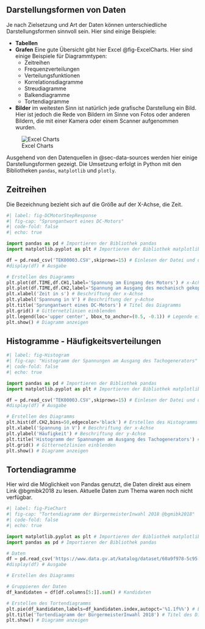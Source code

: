 ## Darstellungsformen von Daten
Je nach Zielsetzung und Art der Daten können unterschiedliche Darstellungsformen sinnvoll sein. Hier sind einige Beispiele:  

- **Tabellen**  
- **Grafen** Eine gute Übersicht gibt hier Excel @fig-ExcelCharts. Hier sind einige Beispiele für Diagrammtypen:  
    + Zeitreihen  
    + Frequenzverteilungen  
    + Verteilungsfunktionen  
    + Korrelationsdiagramme  
    + Streudiagramme  
    + Balkendiagramme  
    + Tortendiagramme  
- **Bilder** im weitesten Sinn ist natürlich jede grafische Darstellung ein Bild. Hier ist jedoch die Rede von Bildern im Sinne von Fotos oder anderen Bildern, die mit einer Kamera oder einem Scanner aufgenommen wurden.  

![Excel Charts](ExcelChartsShot.png){#fig-ExcelCharts}

Ausgehend von den Datenquellen in @sec-data-sources werden hier einige Darstellungsformen gezeigt. Die Umsetzung erfolgt in Python mit den Bibliotheken `pandas`, `matplotlib` und `plotly`.

## Zeitreihen
Die Bezeichnung bezieht sich auf die Größe auf der X-Achse, die Zeit.

```python
#| label: fig-DCMotorStepResponse
#| fig-cap: "Sprungantwort eines DC-Motors"
#| code-fold: false
#| echo: true

import pandas as pd # Importieren der Bibliothek pandas
import matplotlib.pyplot as plt # Importieren der Bibliothek matplotlib

df = pd.read_csv('TEK00003.CSV',skiprows=15) # Einlesen der Datei und überspringen der ersten 15 Zeilen
#display(df) # Ausgabe

# Erstellen des Diagramms
plt.plot(df.TIME,df.CH1,label='Spannung am Eingang des Motors') # x-Achse: Zeit, y-Achse: Kanal 1
plt.plot(df.TIME,df.CH2,label='Spannung am Ausgang des mechanisch gekoppelten Tachogenerators') # x-Achse: Zeit, y-Achse: Kanal 2
plt.xlabel('Zeit in s') # Beschriftung der x-Achse
plt.ylabel('Spannung in V') # Beschriftung der y-Achse
plt.title('Sprungantwort eines DC-Motors') # Titel des Diagramms
plt.grid() # Gitternetzlinien einblenden
plt.legend(loc='upper center', bbox_to_anchor=(0.5, -0.1)) # Legende einblenden und Position anpassen
plt.show() # Diagramm anzeigen

```

## Histogramme - Häufigkeitsverteilungen
```python
#| label: fig-Histogram
#| fig-cap: "Histogramm der Spannungen am Ausgang des Tachogenerators"
#| code-fold: false
#| echo: true

import pandas as pd # Importieren der Bibliothek pandas
import matplotlib.pyplot as plt # Importieren der Bibliothek matplotlib

df = pd.read_csv('TEK00003.CSV',skiprows=15) # Einlesen der Datei und überspringen der ersten 15 Zeilen
#display(df) # Ausgabe

# Erstellen des Diagramms
plt.hist(df.CH2,bins=50,edgecolor='black') # Erstellen des Histogramms
plt.xlabel('Spannung in V') # Beschriftung der x-Achse
plt.ylabel('Häufigkeit') # Beschriftung der y-Achse
plt.title('Histogramm der Spannungen am Ausgang des Tachogenerators') # Titel des Diagramms
plt.grid() # Gitternetzlinien einblenden
plt.show() # Diagramm anzeigen
```

## Tortendiagramme
Hier wird die Möglichkeit von Pandas genutzt, die Daten direkt aus einem Link @bgmibk2018 zu lesen. Aktuelle Daten zum Thema waren noch nicht verfügbar.
```python
#| label: fig-PieChart
#| fig-cap: "Tortendiagramm der BürgermeisterInwahl 2018 @bgmibk2018"
#| code-fold: false
#| echo: true

import matplotlib.pyplot as plt # Importieren der Bibliothek matplotlib
import pandas as pd # Importieren der Bibliothek pandas

# Daten
df = pd.read_csv('https://www.data.gv.at/katalog/dataset/60a9f978-5c95-4b83-adbf-b9e3e15cdb34/resource/a687191a-0b39-4f51-94e5-6aeffcdafaec/download/stimmenprotokoll-burgermeisterwahl-2018.csv',sep=';')
#display(df) # Ausgabe

# Erstellen des Diagramms

# Gruppieren der Daten
df_kandidaten = df[df.columns[5:]].sum() # Kandidaten

# Erstellen des Tortendiagramms
plt.pie(df_kandidaten,labels=df_kandidaten.index,autopct='%1.1f%%') # Erstellen des Tortendiagramms
plt.title('Tortendiagramm der BürgermeisterInwahl 2018') # Titel des Diagramms
plt.show() # Diagramm anzeigen

```